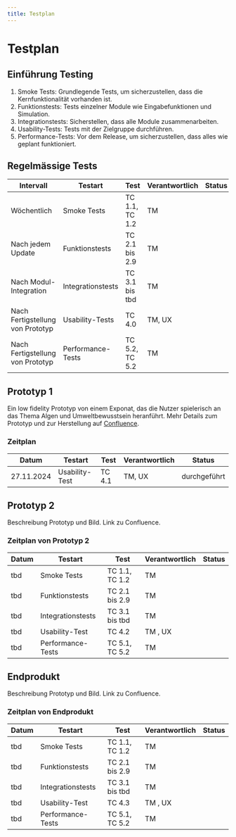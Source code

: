 ```yaml
---
title: Testplan
---
```


# Testplan

## Einführung Testing
1. Smoke Tests: Grundlegende Tests, um sicherzustellen, dass die Kernfunktionalität vorhanden ist.
2. Funktionstests: Tests einzelner Module wie Eingabefunktionen und Simulation.
3. Integrationstests: Sicherstellen, dass alle Module zusammenarbeiten.
4. Usability-Tests: Tests mit der Zielgruppe durchführen.
5. Performance-Tests: Vor dem Release, um sicherzustellen, dass alles wie geplant funktioniert.

## Regelmässige Tests
| Intervall                        | Testart           | Test              | Verantwortlich | Status | 
|----------------------------------|-------------------|-------------------|----------------|--------|
| Wöchentlich                      | Smoke Tests       | TC 1.1, TC 1.2    | TM             |        | 
| Nach jedem Update                | Funktionstests    | TC 2.1 bis 2.9    | TM             |        | 
| Nach Modul-Integration           | Integrationstests | TC 3.1 bis tbd    | TM             |        | 
| Nach Fertigstellung von Prototyp | Usability-Tests   | TC 4.0            | TM, UX         |        | 
| Nach Fertigstellung von Prototyp | Performance-Tests | TC 5.2, TC 5.2    | TM             |        | 


## Prototyp 1
Ein low fidelity Prototyp von einem Exponat, das die Nutzer spielerisch an das Thema Algen und Umweltbewusstsein heranführt.
Mehr Details zum Prototyp und zur Herstellung auf [Confluence](https://fhnw-projecttrack.atlassian.net/wiki/spaces/IP1224vt3/pages/587694175/Prototypen).

### Zeitplan
| Datum       | Testart           | Test              | Verantwortlich | Status        | 
|-------------|-------------------|-------------------|----------------|---------------|
| 27.11.2024  | Usability-Test    | TC 4.1            | TM, UX         | durchgeführt  | 

## Prototyp 2
Beschreibung Prototyp und Bild. Link zu Confluence.

### Zeitplan von Prototyp 2
| Datum       | Testart              | Test              | Verantwortlich | Status |
|-------------|----------------------|-------------------|----------------|--------|
| tbd         | Smoke Tests          | TC 1.1, TC 1.2    | TM             |        |
| tbd         | Funktionstests       | TC 2.1 bis 2.9    | TM             |        |
| tbd         | Integrationstests    | TC 3.1 bis tbd    | TM             |        |
| tbd         | Usability-Test       | TC 4.2            | TM , UX        |        |
| tbd         | Performance-Tests    | TC 5.1, TC 5.2    | TM             |        |

## Endprodukt
Beschreibung Prototyp und Bild. Link zu Confluence.

### Zeitplan von Endprodukt
| Datum       | Testart              | Test              | Verantwortlich | Status |
|-------------|----------------------|-------------------|----------------|--------|
| tbd         | Smoke Tests          | TC 1.1, TC 1.2    | TM             |        |
| tbd         | Funktionstests       | TC 2.1 bis 2.9    | TM             |        |
| tbd         | Integrationstests    | TC 3.1 bis tbd    | TM             |        |
| tbd         | Usability-Test       | TC 4.3            | TM , UX        |        |
| tbd         | Performance-Tests    | TC 5.1, TC 5.2    | TM             |        |